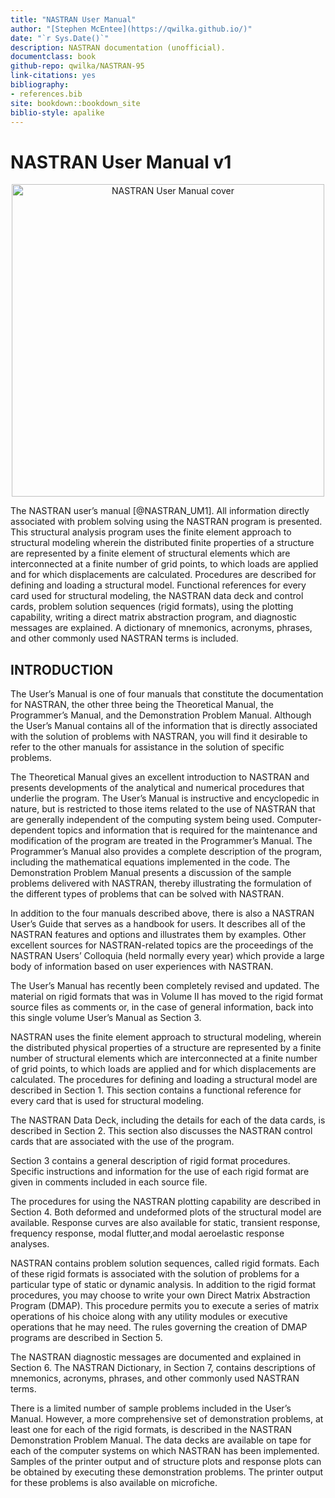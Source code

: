 ```yaml
--- 
title: "NASTRAN User Manual"
author: "[Stephen McEntee](https://qwilka.github.io/)"
date: "`r Sys.Date()`"
description: NASTRAN documentation (unofficial).
documentclass: book
github-repo: qwilka/NASTRAN-95
link-citations: yes
bibliography:
- references.bib
site: bookdown::bookdown_site
biblio-style: apalike
---
```


<!--"Testing The NASTRAN user's manual"-->
# NASTRAN User Manual v1 {-}

<p style="text-align: center;"><img src="img/UM1-002.png" width="500" alt="NASTRAN User Manual cover" /></p>


The NASTRAN user's manual  [@NASTRAN_UM1]. 
All information directly associated with problem solving using the NASTRAN program is presented. This structural analysis program uses the finite element approach to structural modeling wherein the distributed finite properties of a structure are represented by a finite element of structural elements which are interconnected at a finite number of grid points, to which loads are applied and for which displacements are calculated. Procedures are described for defining and loading a structural model. Functional references for every card used for structural modeling, the NASTRAN data deck and control cards, problem solution sequences (rigid formats), using the plotting capability, writing a direct matrix abstraction program, and diagnostic messages are explained. A dictionary of mnemonics, acronyms, phrases, and other commonly used NASTRAN terms is included.


## INTRODUCTION {-}

The User's Manual is one of four manuals that constitute the documentation
for NASTRAN, the other three being the Theoretical Manual, the Programmer's
Manual, and the Demonstration Problem Manual. Although the User's Manual
contains all of the information that is directly associated with the solution
of problems with NASTRAN, you will find it desirable to refer to the other
manuals for assistance in the solution of specific  problems.

The Theoretical Manual gives an excellent introduction to NASTRAN and
presents developments of the analytical and numerical procedures that underlie
the program. The User's Manual is instructive and encyclopedic in nature, but
is restricted to those items related to the use of NASTRAN that are generally
independent of the computing system being used. Computer-dependent topics and
information that is required for the maintenance and modification of the
program are treated in the Programmer's Manual. The Programmer's Manual also
provides a complete description of the program, including the mathematical
equations implemented in the code. The Demonstration Problem Manual presents a
discussion of the sample problems delivered with NASTRAN, thereby illustrating
the formulation of the different types of problems that can be solved with
NASTRAN. 

In addition to the four manuals described above, there is also a NASTRAN
User's Guide that serves as a handbook for users. It describes all of the
NASTRAN features and options and illustrates them by examples. Other excellent
sources for NASTRAN-related topics are the proceedings of the NASTRAN Users'
Colloquia (held normally every year) which provide a large body of information
based on user experiences with NASTRAN. 

The User's Manual has recently been completely revised and updated. The
material on rigid formats that was in Volume II has moved to the rigid format
source files as comments or, in the case of general information, back into
this single volume User's Manual as Section 3.

NASTRAN uses the finite element approach to structural modeling, wherein
the distributed physical properties of a structure are represented by a finite
number of structural elements which are interconnected at a finite number of
grid points, to which loads are applied and for which displacements are
calculated. The procedures for defining and loading a structural model are
described in Section 1. This section contains a functional reference for every
card that is used for structural modeling. 

The NASTRAN Data Deck, including the details for each of the data cards, is
described in Section 2. This section also discusses the NASTRAN control cards
that are associated with the use of the program. 

Section 3 contains a general description of rigid format procedures.
Specific instructions and information for the use of each rigid format are
given in comments included in each source file.

The procedures for using the NASTRAN plotting capability are described in
Section 4. Both deformed and undeformed plots of the structural model are
available. Response curves are also available for static, transient response,
frequency response, modal flutter,and modal aeroelastic response analyses. 

NASTRAN contains problem solution sequences, called rigid formats. Each of
these rigid formats is associated with the solution of problems for a
particular type of static or dynamic analysis. In addition to the rigid format
procedures, you may choose to write your own Direct Matrix Abstraction Program
(DMAP). This procedure permits you to execute a series of matrix operations of
his choice along with any utility modules or executive operations that he may
need. The rules governing the creation of DMAP programs are described in
Section 5. 

The NASTRAN diagnostic messages are documented and explained in Section 6.
The NASTRAN Dictionary, in Section 7, contains descriptions of mnemonics,
acronyms, phrases, and other commonly used NASTRAN terms. 

There is a limited number of sample problems included in the User's Manual.
However, a more comprehensive set of demonstration problems, at least one for
each of the rigid formats, is described in the NASTRAN Demonstration Problem
Manual. The data decks are available on tape for each of the computer systems
on which NASTRAN has been implemented. Samples of the printer output and of
structure plots and response plots can be obtained by executing these
demonstration problems. The printer output for these problems is also
available on microfiche.

